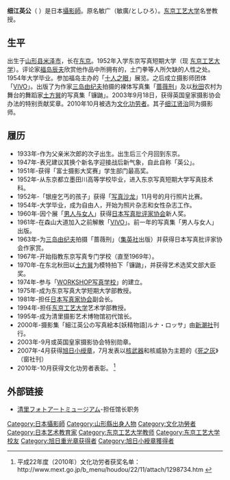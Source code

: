 '''细江英公'''（{{lang-ja|細江 英公/ほそえ えいこう}} {{bd|1933年|3月18日|||Hosoe Eikoh}}）是日本[[攝影師|攝影師]]。原名敏广（敏廣/としひろ）。[[东京工艺大学|东京工艺大学]]名誉教授。

== 生平 ==
出生于[[山形县|山形县]][[米澤市|米泽市]]，长在[[东京|东京]]。1952年入学东京写真短期大学（现 [[东京工艺大学|东京工艺大学]]）。评论家[[福岛辰夫|福岛辰夫]]欣赏他作品中所拥有的，土门拳等人所欠缺的人性之处。1954年大学毕业。参加福岛主办的「[[十人之眼|十人之眼]]」展览。之后成立摄影师团体「[[VIVO|VIVO]]」。出版了为作家[[三岛由纪夫|三岛由纪夫]]拍摄的裸体写真集「[[蔷薇刑|蔷薇刑]]」及以[[秋田县|秋田]]农村为舞台的舞蹈家[[土方巽|土方巽]]的写真集「镰鼬」。2003年9月18日，获得英国皇家摄影协会办法的特别贡献奖章。2010年10月被选为[[文化功劳者|文化功劳者]]。其子[[细江贤治|细江贤治]]同为摄影师。

== 履历 ==
* 1933年-作为父亲米次郎的次子出生。出生后三个月回到东京。
* 1947年-表兄建议其换个新名字迎接战后新气象，自此自称「英公」。
* 1951年-获得「富士摄影大奖赛」学生部门最高奖。
* 1952年-从东京都立墨田川高等学校毕业，进入东京写真短期大学写真技术科。
* 1952年-「银座乞丐的孩子」获得「[[写真沙龙|写真沙龙]]」11月号的月行照片比赛。
* 1954年-大学毕业，成为自由人，开始为照片杂志和女性杂志工作。
* 1960年-因个展「[[男人与女人|男人与女人]]」获得[[日本写真批评家协会|日本写真批评家协会]]新人奖。
* 1961年-在森山大道加入之前解散「[[VIVO|VIVO]]」。前一年的写真集「男人与女人」出版。
* 1963年-为[[三岛由纪夫|三岛由纪夫]]拍摄「蔷薇刑」（[[集英社|集英社]]出版）并获得日本写真批评家协会作家赏。
* 1967年-开始指教东京写真专门学校（直至1969年）。
* 1970年-在东北秋田以[[土方巽|土方巽]]为模特拍下「镰鼬」，并获得艺术选奖文部大臣奖。
* 1974年-参与「[[WORKSHOP写真学校|WORKSHOP写真学校]]」的建立。
* 1975年-成为东京写真大学短期大学部教授。
* 1981年-担任[[日本写真家协会|日本写真家协会]]副会长。
* 1994年-担任[[东京工艺大学|东京工艺大学]]艺术学部教授。
* 1995年-成为清里摄影艺术博物馆初代馆长。
* 2000年-摄影集「細江英公の写真絵本[妖精物語]ルナ・ロッサ」由[[新潮社|新潮社]]刊行。
* 2003年-9月或英国皇家摄影协会特别勋章。
* 2007年-4月获得[[旭日小绶章|旭日小绶章]]，7月发表以[[核武器|核武器]]和核威胁为主题的《[[死之灰|死之灰]]》（窗社刊）
* 2010年-10月获得文化功劳者表彰。 <ref>平成22年度（2010年）文化功労者获奖名单：http://www.mext.go.jp/b_menu/houdou/22/11/attach/1298734.htm {{Wayback|url=http://www.mext.go.jp/b_menu/houdou/22/11/attach/1298734.htm |date=20130121111430 }}</ref>

== 外部链接 ==
* [http://www.kmopa.com/ 清里フォトアートミュージアム]-担任馆长职务

{{每日艺术奖}}
{{Authority control}}
{{DEFAULTSORT:Hosoe Eikoh}}
[[Category:日本攝影師|Category:日本攝影師]]
[[Category:山形縣出身人物|Category:山形縣出身人物]]
[[Category:文化功勞者|Category:文化功勞者]]
[[Category:日本艺术教育家|Category:日本艺术教育家]]
[[Category:东京工艺大学教师|Category:东京工艺大学教师]]
[[Category:东京工艺大学校友|Category:东京工艺大学校友]]
[[Category:旭日重光章获得者|Category:旭日重光章获得者]]
[[Category:旭日小綬章獲得者|Category:旭日小綬章獲得者]]